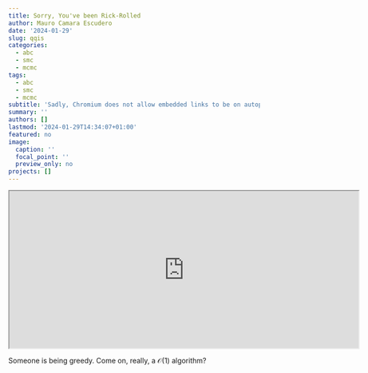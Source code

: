 ```yaml
---
title: Sorry, You've been Rick-Rolled
author: Mauro Camara Escudero
date: '2024-01-29'
slug: qqis
categories:
  - abc
  - smc
  - mcmc
tags:
  - abc
  - smc
  - mcmc
subtitle: 'Sadly, Chromium does not allow embedded links to be on autoplay unless they are on mute, so yes, technically you have not been Rick-rolled.'
summary: ''
authors: []
lastmod: '2024-01-29T14:34:07+01:00'
featured: no
image:
  caption: ''
  focal_point: ''
  preview_only: no
projects: []
---
```


<iframe width="700" height="315"
src="https://www.youtube.com/embed/dQw4w9WgXcQ?autoplay=1&mute=1">
</iframe>

Someone is being greedy. Come on, really, a $\mathcal{O}(1)$ algorithm? 

